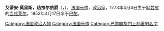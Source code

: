 {{Infobox prime minister
|image=David Etienne Maurice Gerard.jpg
|order=第11任[[法国总理|法国总理]]
|term_start    =1834年7月18日
|term_end      =1834年11月10日
|monarch       =[[路易-菲利普一世|路易-菲利普一世]]
|predecessor   =[[尼古拉·让·德迪厄·苏尔特|达尔马提亚公爵]]
|successor     =[[于格-伯纳德·马雷|巴萨诺公爵]]
|birth_date    ={{birth date|df=yes|1773|4|4}}
|birth_place   =[[当维莱尔|当维莱尔]], [[法蘭西王國|法蘭西王國]]<br/><small>（现在的[[法国|法国]]）</small>
|death_date    ={{death date and age|df=yes|1852|4|17|1773|4|4}}
|death_place   =[[巴黎|巴黎]], [[法蘭西第二帝國|法蘭西第二帝國]]
|party         =无
}}

'''艾蒂安·莫里斯，热拉尔伯爵'''（{{lang-fr|Étienne Maurice, comte Gérard}}，{{bd|1773年|4月4日|1852年|4月17日}}），[[法国元帅|法国元帅]]，[[政治家|政治家]]，1773年4月4日生于[[默兹省|默兹省]]的[[当维莱尔|当维莱尔]]，1852年4月17日卒于[[巴黎|巴黎]]。

{{法国政府首脑}}
{{Authority control}}

{{DEFAULTSORT:Gerard, Etienne Maurice}}
[[Category:法國政治人物|Category:法國政治人物]]
[[Category:法国元帅|Category:法国元帅]]
[[Category:巴黎凱旋門上刻著的名字|Category:巴黎凱旋門上刻著的名字]]